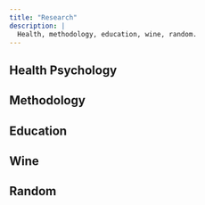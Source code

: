 ```yaml
---
title: "Research"
description: |
  Health, methodology, education, wine, random.
---
```


## Health Psychology

## Methodology

## Education

## Wine

## Random

